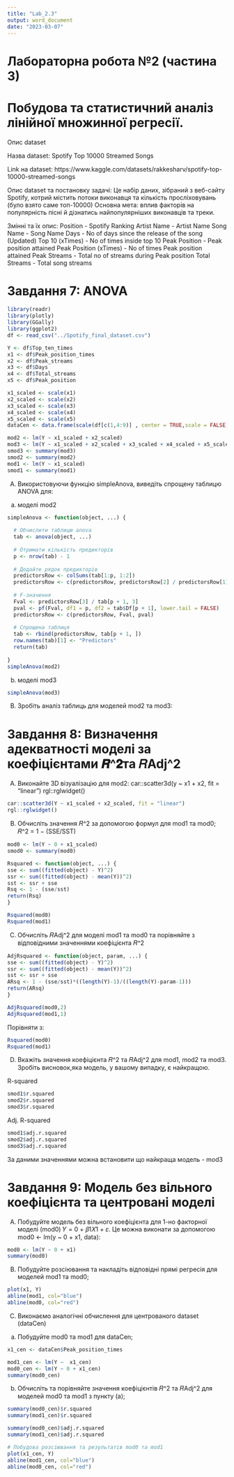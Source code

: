 ```yaml
---
title: "Lab_2.3"
output: word_document
date: "2023-03-07"
---
```


# Лабораторна робота №2 (частина 3)

# Побудова та статистичний аналіз лінійної множинної регресії.

Опис dataset

Назва dataset:
Spotify Top 10000 Streamed Songs

Link на dataset: 
https://www.kaggle.com/datasets/rakkesharv/spotify-top-10000-streamed-songs

Опис dataset та постановку задачі:
Це набір даних, зібраний з веб-сайту Spotify, котрий містить потоки виконавця
та кількість просліховувань (було взято саме топ-10000)
Основна мета: вплив факторів на популярність пісні й дізнатись найпопулярніших
виконавців та треки.

Змінні та їх опис:
Position - Spotify Ranking
Artist Name - Artist Name
Song Name - Song Name
Days - No of days since the release of the song (Updated)
Top 10 (xTimes) - No of times inside top 10
Peak Position - Peak position attained
Peak Position (xTimes) - No of times Peak position attained
Peak Streams - Total no of streams during Peak position
Total Streams - Total song streams 


# Завдання 7: ANOVA

```r
library(readr)
library(plotly)
library(GGally)
library(ggplot2)
df <- read_csv("../Spotify_final_dataset.csv")

Y <- df$Top_ten_times
x1 <- df$Peak_position_times
x2 <- df$Peak_streams
x3 <- df$Days
x4 <- df$Total_streams
x5 <- df$Peak_position

x1_scaled <- scale(x1)
x2_scaled <- scale(x2)
x3_scaled <- scale(x3)
x4_scaled <- scale(x4)
x5_scaled <- scale(x5)
dataCen <- data.frame(scale(df[c(1,4:9)] , center = TRUE,scale = FALSE))

mod2 <- lm(Y ~ x1_scaled + x2_scaled)
mod3 <- lm(Y ~ x1_scaled + x2_scaled + x3_scaled + x4_scaled + x5_scaled)
smod3 <- summary(mod3)
smod2 <- summary(mod2)
mod1 <- lm(Y ~ x1_scaled)
smod1 <- summary(mod1)
```

(A) Використовуючи функцію simpleAnova, виведіть спрощену таблицю ANOVA для:

a. моделі mod2
```r
simpleAnova <- function(object, ...) {
  
  # Обчислити таблицю anova
  tab <- anova(object, ...)
  
  # Отримати кількість предикторів
  p <- nrow(tab) - 1
  
  # Додайте рядок предикторів
  predictorsRow <- colSums(tab[1:p, 1:2])
  predictorsRow <- c(predictorsRow, predictorsRow[2] / predictorsRow[1])
  
  # F-значення
  Fval <- predictorsRow[3] / tab[p + 1, 3]
  pval <- pf(Fval, df1 = p, df2 = tab$Df[p + 1], lower.tail = FALSE)
  predictorsRow <- c(predictorsRow, Fval, pval)
  
  # Спрощена таблиця
  tab <- rbind(predictorsRow, tab[p + 1, ])
  row.names(tab)[1] <- "Predictors"
  return(tab)
  
}
simpleAnova(mod2)
```

b. моделі mod3
```r
simpleAnova(mod3)
```


(B) Зробіть аналіз таблиць для моделей mod2 та mod3:


# Завдання 8: Визначення адекватності моделі за коефіцієнтами 𝑹^𝟐та 𝑅Adj^2

(A) Виконайте 3D візуалізацію для mod2:
car::scatter3d(y ~ x1 + x2, fit = "linear")
rgl::rglwidget()
```r
car::scatter3d(Y ~ x1_scaled + x2_scaled, fit = "linear")
rgl::rglwidget()
```

(B) Обчисліть значення 𝑅^2 за допомогою формул для mod1 та mod0;
𝑅^2 = 1 − (SSE/SST)
```r
mod0 <- lm(Y ~ 0 + x1_scaled)
smod0 <- summary(mod0)

Rsquared <- function(object, ...) {
sse <- sum((fitted(object) - Y)^2)
ssr <- sum((fitted(object) - mean(Y))^2)
sst <- ssr + sse
Rsq <- 1 - (sse/sst)
return(Rsq)
}

Rsquared(mod0)
Rsquared(mod1)
```

(C) Обчисліть 𝑅Adj^2 для моделі mod1 та mod0 та порівняйте з відповідними значеннями
коефіцієнта 𝑅^2

```r
AdjRsquared <- function(object, param, ...) {
sse <- sum((fitted(object) - Y)^2)
ssr <- sum((fitted(object) - mean(Y))^2)
sst <- ssr + sse
ARsq <- 1 - (sse/sst)*((length(Y)-1)/((length(Y)-param-1)))
return(ARsq)
}

AdjRsquared(mod0,2)
AdjRsquared(mod1,1)
```

Порівняти з:
```r
Rsquared(mod0)
Rsquared(mod1)
```



(D) Вкажіть значення коефіцієнта 𝑅^2
та 𝑅Adj^2 для mod1, mod2 та mod3. 
Зробіть висновок,яка модель, у вашому випадку, є найкращою.

R-squared
```r
smod1$r.squared 
smod2$r.squared 
smod3$r.squared 
```

Adj. R-squared
```r
smod1$adj.r.squared
smod2$adj.r.squared
smod3$adj.r.squared 
```
За даними значеннями можна встановити що найкраща модель -  mod3


# Завдання 9: Модель без вільного коефіцієнта та центровані моделі

(A) Побудуйте модель без вільного коефіцієнта для 1-но факторної моделі (mod0)
𝑌 = 0 + 𝛽1𝑋1 + 𝜀. Це можна виконати за допомогою mod0 <- lm(y ~ 0 + x1, data):
```r
mod0 <- lm(Y ~ 0 + x1)
summary(mod0)
```

(B) Побудуйте розсіювання та накладіть відповідні прямі регресія для моделей mod1 та mod0;
```r
plot(x1, Y)
abline(mod1, col="blue")
abline(mod0, col="red")
```

(C) Виконаємо аналогічні обчислення для центрованого dataset (dataCen)

a. Побудуйте mod0 та mod1 для dataCen;
```r
x1_cen <- dataCen$Peak_position_times

mod1_cen <- lm(Y ~  x1_cen)
mod0_cen <- lm(Y ~ 0 + x1_cen)
summary(mod0_cen)
```

b. Обчисліть та порівняйте значення коефіцієнтів 𝑅^2 та 𝑅Adj^2 для моделей 
mod0 та mod1 з пункту (a);
```r
summary(mod0_cen)$r.squared 
summary(mod1_cen)$r.squared 

summary(mod0_cen)$adj.r.squared 
summary(mod1_cen)$adj.r.squared 

# Побудова розсіювання та результатів mod0 та mod1
plot(x1_cen, Y)
abline(mod1_cen, col="blue")
abline(mod0_cen, col="red")
```
